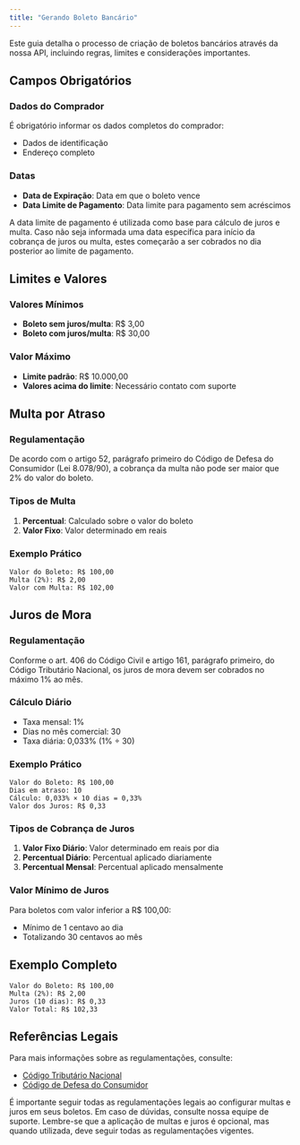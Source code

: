 ```yaml
---
title: "Gerando Boleto Bancário"
---
```


Este guia detalha o processo de criação de boletos bancários através da nossa API, incluindo regras, limites e considerações importantes.

## Campos Obrigatórios

### Dados do Comprador
É obrigatório informar os dados completos do comprador:
- Dados de identificação
- Endereço completo

### Datas
- **Data de Expiração**: Data em que o boleto vence
- **Data Limite de Pagamento**: Data limite para pagamento sem acréscimos

<Note>
    A data limite de pagamento é utilizada como base para cálculo de juros e multa. Caso não seja informada uma data específica para início da cobrança de juros ou multa, estes começarão a ser cobrados no dia posterior ao limite de pagamento.
</Note>

## Limites e Valores

### Valores Mínimos
- **Boleto sem juros/multa**: R$ 3,00
- **Boleto com juros/multa**: R$ 30,00

### Valor Máximo
- **Limite padrão**: R$ 10.000,00
- **Valores acima do limite**: Necessário contato com suporte

## Multa por Atraso

### Regulamentação
De acordo com o artigo 52, parágrafo primeiro do Código de Defesa do Consumidor (Lei 8.078/90), a cobrança da multa não pode ser maior que 2% do valor do boleto.

### Tipos de Multa
1. **Percentual**: Calculado sobre o valor do boleto
2. **Valor Fixo**: Valor determinado em reais

### Exemplo Prático
```
Valor do Boleto: R$ 100,00
Multa (2%): R$ 2,00
Valor com Multa: R$ 102,00
```

## Juros de Mora

### Regulamentação
Conforme o art. 406 do Código Civil e artigo 161, parágrafo primeiro, do Código Tributário Nacional, os juros de mora devem ser cobrados no máximo 1% ao mês.

### Cálculo Diário
- Taxa mensal: 1%
- Dias no mês comercial: 30
- Taxa diária: 0,033% (1% ÷ 30)

### Exemplo Prático
```
Valor do Boleto: R$ 100,00
Dias em atraso: 10
Cálculo: 0,033% × 10 dias = 0,33%
Valor dos Juros: R$ 0,33
```

### Tipos de Cobrança de Juros
1. **Valor Fixo Diário**: Valor determinado em reais por dia
2. **Percentual Diário**: Percentual aplicado diariamente
3. **Percentual Mensal**: Percentual aplicado mensalmente

### Valor Mínimo de Juros
Para boletos com valor inferior a R$ 100,00:
- Mínimo de 1 centavo ao dia
- Totalizando 30 centavos ao mês

## Exemplo Completo

```
Valor do Boleto: R$ 100,00
Multa (2%): R$ 2,00
Juros (10 dias): R$ 0,33
Valor Total: R$ 102,33
```

## Referências Legais

Para mais informações sobre as regulamentações, consulte:
- [Código Tributário Nacional](https://www.planalto.gov.br/ccivil_03/leis/L5172.htm)
- [Código de Defesa do Consumidor](https://www.planalto.gov.br/ccivil_03/leis/L8078.htm)

<Warning>
    É importante seguir todas as regulamentações legais ao configurar multas e juros em seus boletos. Em caso de dúvidas, consulte nossa equipe de suporte.
</Warning>

<Note>
    Lembre-se que a aplicação de multas e juros é opcional, mas quando utilizada, deve seguir todas as regulamentações vigentes.
</Note>
